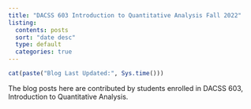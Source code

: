 ```yaml
---
title: "DACSS 603 Introduction to Quantitative Analysis Fall 2022"
listing:
  contents: posts
  sort: "date desc"
  type: default
  categories: true
---
```


```r
cat(paste("Blog Last Updated:", Sys.time()))
```



The blog posts here are contributed by students enrolled in DACSS 603, Introduction to Quantitative Analysis.